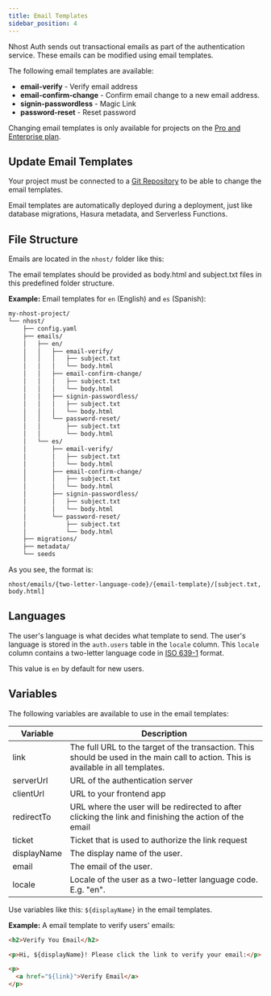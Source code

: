 ```yaml
---
title: Email Templates
sidebar_position: 4
---
```


Nhost Auth sends out transactional emails as part of the authentication service. These emails can be modified using email templates.

The following email templates are available:

- **email-verify** - Verify email address
- **email-confirm-change** - Confirm email change to a new email address.
- **signin-passwordless** - Magic Link
- **password-reset** - Reset password

Changing email templates is only available for projects on the [Pro and Enterprise plan](https://nhost.io/pricing).

## Update Email Templates

Your project must be connected to a [Git Repository](/platform/git) to be able to change the email templates.

Email templates are automatically deployed during a deployment, just like database migrations, Hasura metadata, and Serverless Functions.

## File Structure

Emails are located in the `nhost/` folder like this:

The email templates should be provided as body.html and subject.txt files in this predefined folder structure.

**Example:** Email templates for `en` (English) and `es` (Spanish):

```txt
my-nhost-project/
└── nhost/
    ├── config.yaml
    ├── emails/
    │   ├── en/
    │   │   ├── email-verify/
    │   │   │   ├── subject.txt
    │   │   │   └── body.html
    │   │   ├── email-confirm-change/
    │   │   │   ├── subject.txt
    │   │   │   └── body.html
    │   │   ├── signin-passwordless/
    │   │   │   ├── subject.txt
    │   │   │   └── body.html
    │   │   └── password-reset/
    │   │       ├── subject.txt
    │   │       └── body.html
    │   └── es/
    │       ├── email-verify/
    │       │   ├── subject.txt
    │       │   └── body.html
    │       ├── email-confirm-change/
    │       │   ├── subject.txt
    │       │   └── body.html
    │       ├── signin-passwordless/
    │       │   ├── subject.txt
    │       │   └── body.html
    │       └── password-reset/
    │           ├── subject.txt
    │           └── body.html
    ├── migrations/
    ├── metadata/
    └── seeds
```

As you see, the format is:

```
nhost/emails/{two-letter-language-code}/{email-template}/[subject.txt, body.html]
```

## Languages

The user's language is what decides what template to send. The user's language is stored in the `auth.users` table in the `locale` column. This `locale` column contains a two-letter language code in [ISO 639-1](https://en.wikipedia.org/wiki/List_of_ISO_639-1_codes) format.

This value is `en` by default for new users.

## Variables

The following variables are available to use in the email templates:

| Variable    | Description                                                                                                                        |
| ----------- | ---------------------------------------------------------------------------------------------------------------------------------- |
| link        | The full URL to the target of the transaction. This should be used in the main call to action. This is available in all templates. |
| serverUrl   | URL of the authentication server                                                                                                   |
| clientUrl   | URL to your frontend app                                                                                                           |
| redirectTo  | URL where the user will be redirected to after clicking the link and finishing the action of the email                             |
| ticket      | Ticket that is used to authorize the link request                                                                                  |
| displayName | The display name of the user.                                                                                                      |
| email       | The email of the user.                                                                                                             |
| locale      | Locale of the user as a two-letter language code. E.g. "en".                                                                       |

Use variables like this: `${displayName}` in the email templates.

**Example:** A email template to verify users' emails:

```html title="nhost/emails/en/email-verify/body.html"
<h2>Verify You Email</h2>

<p>Hi, ${displayName}! Please click the link to verify your email:</p>

<p>
  <a href="${link}">Verify Email</a>
</p>
```
